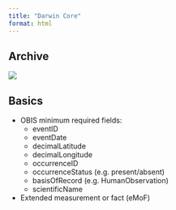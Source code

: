 ```yaml
---
title: "Darwin Core"
format: html
---
```


## Archive

![](img/DwC_archive.png)


## Basics

-  OBIS minimum required fields:
   -  eventID
   -  eventDate
   -  decimalLatitude
   -  decimalLongitude
   -  occurrenceID
   -  occurrenceStatus (e.g. present/absent)
   -  basisOfRecord (e.g. HumanObservation)
   -  scientificName
   
- Extended measurement or fact (eMoF)



